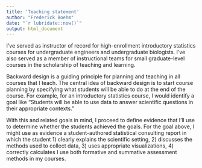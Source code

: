 ```yaml
---
title: 'Teaching statement'
author: "Frederick Boehm"
date: "`r lubridate::now()`"
output: html_document
---
```


I've served as instructor of record for high-enrollment introductory statistics courses for undergraduate engineers and undergraduate biologists. I've also served as a member of instructional teams for small graduate-level courses in the scholarship of teaching and learning. 

Backward design is a guiding principle for planning and teaching in all courses that I teach. The central idea of backward design is to start course planning by specifying what students will be able to do at the end of the course. For example, for an introductory statistics course, I would identify a goal like "Students will be able to use data to answer scientific questions in their appropriate contexts." 

With this and related goals in mind, I proceed to define evidence that I'll use to determine whether the students achieved the goals. For the goal above, I might use as evidence a student-authored statistical consulting report in which the student 1) clearly explains the scientific setting, 2) discusses the methods used to collect data, 3) uses appropriate visualizations, 4) correctly calculates I use both formative and summative assessment methods in my courses. 